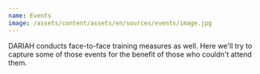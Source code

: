 ```yaml
---
name: Events
image: /assets/content/assets/en/sources/events/image.jpg
---
```

DARIAH conducts face-to-face training measures as well. Here we'll try to capture some of those events for the benefit of those who couldn't attend them.